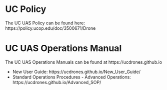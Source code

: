 # UC Policy

The UC UAS Policy can be found here: https://policy.ucop.edu/doc/3500671/Drone

# UC UAS Operations Manual

The UC UAS Operations Manuals can be found at https://ucdrones.github.io

 - New User Guide: https://ucdrones.github.io/New_User_Guide/
 - Standard Operations Procedures - Advanced Operations: https://ucdrones.github.io/Advanced_SOP/
